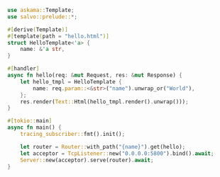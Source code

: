 ```rust  title="template-askama/src/main.rs"
use askama::Template;
use salvo::prelude::*;

#[derive(Template)]
#[template(path = "hello.html")]
struct HelloTemplate<'a> {
    name: &'a str,
}

#[handler]
async fn hello(req: &mut Request, res: &mut Response) {
    let hello_tmpl = HelloTemplate {
        name: req.param::<&str>("name").unwrap_or("World"),
    };
    res.render(Text::Html(hello_tmpl.render().unwrap()));
}

#[tokio::main]
async fn main() {
    tracing_subscriber::fmt().init();

    let router = Router::with_path("{name}").get(hello);
    let acceptor = TcpListener::new("0.0.0.0:5800").bind().await;
    Server::new(acceptor).serve(router).await;
}

```